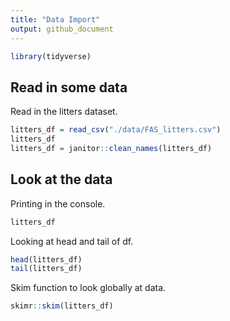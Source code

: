 ```yaml
---
title: "Data Import"
output: github_document
---
```


```r
library(tidyverse)
```

## Read in some data

Read in the litters dataset.

```r
litters_df = read_csv("./data/FAS_litters.csv")
litters_df
litters_df = janitor::clean_names(litters_df)
```

## Look at the data

Printing in the console.
```r
litters_df
```

Looking at head and tail of df.
```r
head(litters_df)
tail(litters_df)
```

Skim function to look globally at data.
```r
skimr::skim(litters_df)
```


